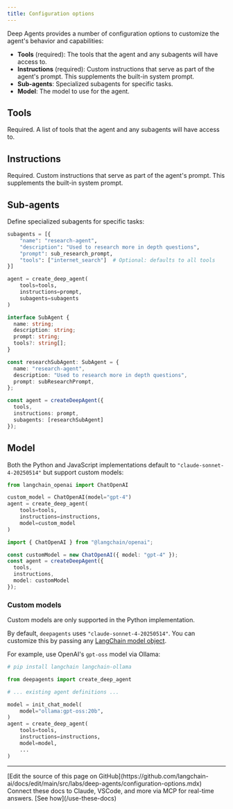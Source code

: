 ```yaml
---
title: Configuration options
---
```


Deep Agents provides a number of configuration options to customize the agent's behavior and capabilities:

- **Tools** (required): The tools that the agent and any subagents will have access to.
- **Instructions** (required): Custom instructions that serve as part of the agent's prompt. This supplements the built-in system prompt.
- **Sub-agents**: Specialized subagents for specific tasks.
- **Model**: The model to use for the agent.

## Tools

Required. A list of tools that the agent and any subagents will have access to.

## Instructions

Required. Custom instructions that serve as part of the agent's prompt. This supplements the built-in system prompt.

## Sub-agents

Define specialized subagents for specific tasks:

<CodeGroup>

```python Python
subagents = [{
    "name": "research-agent",
    "description": "Used to research more in depth questions",
    "prompt": sub_research_prompt,
    "tools": ["internet_search"]  # Optional: defaults to all tools
}]

agent = create_deep_agent(
    tools=tools,
    instructions=prompt,
    subagents=subagents
)
```

```typescript JavaScript
interface SubAgent {
  name: string;
  description: string;
  prompt: string;
  tools?: string[];
}

const researchSubAgent: SubAgent = {
  name: "research-agent",
  description: "Used to research more in depth questions",
  prompt: subResearchPrompt,
};

const agent = createDeepAgent({
  tools,
  instructions: prompt,
  subagents: [researchSubAgent]
});
```

</CodeGroup>

## Model

Both the Python and JavaScript implementations default to `"claude-sonnet-4-20250514"` but support custom models:

<CodeGroup>

```python Python
from langchain_openai import ChatOpenAI

custom_model = ChatOpenAI(model="gpt-4")
agent = create_deep_agent(
    tools=tools,
    instructions=instructions,
    model=custom_model
)
```

```typescript JavaScript
import { ChatOpenAI } from "@langchain/openai";

const customModel = new ChatOpenAI({ model: "gpt-4" });
const agent = createDeepAgent({
  tools,
  instructions,
  model: customModel
});
```

</CodeGroup>

### Custom models

<Note>

Custom models are only supported in the Python implementation.

</Note>

By default, `deepagents` uses `"claude-sonnet-4-20250514"`. You can customize this by passing any [LangChain model object](https://python.langchain.com/docs/integrations/chat/).

For example, use OpenAI's `gpt-oss` model via Ollama:

```python
# pip install langchain langchain-ollama

from deepagents import create_deep_agent

# ... existing agent definitions ...

model = init_chat_model(
    model="ollama:gpt-oss:20b",
)
agent = create_deep_agent(
    tools=tools,
    instructions=instructions,
    model=model,
    ...
)
```

---

<Callout icon="pen-to-square" iconType="regular">
    [Edit the source of this page on GitHub](https://github.com/langchain-ai/docs/edit/main/src/labs/deep-agents/configuration-options.mdx)
</Callout>
<Tip icon="terminal" iconType="regular">
    Connect these docs to Claude, VSCode, and more via MCP for    real-time answers. [See how](/use-these-docs)
</Tip>
